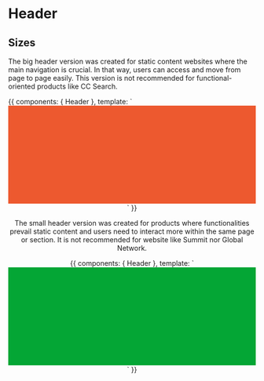 

<Meta title="Patterns/Header" />

# Header

## Sizes

The big header version was created for static content websites where the main navigation is crucial. In that way, users
can access and move from page to page easily. This version is not recommended for functional-oriented products like
CC Search.

<Preview>
  <Story name="Big" height="350px" parameters={{
    design: figmaConfig('179%3A0')
  }}>{{
  components: { Header },
  template: `
  <div>
    <Header size="350px" :nonDrop= "[{ title: 'No Dropdown' }]" :drop= "[{ title: 'Dropdown',items: ['ITEM 1', 'ITEM 2', 'ITEM 3']}]" />
    <div style="background-color: rgb(237, 89, 47); height: 200px;" />
  </div>
    `
}}</Story>
</Preview>

The small header version was created for products where functionalities prevail static content and users need to
interact more within the same page or section. It is not recommended for website like Summit nor Global Network.

<Preview>
  <Story name="Small" height="320px"  parameters={{
    design: figmaConfig('179%3A0')
  }}>{{
  components: { Header },
  template: `
  <div>
    <Header size="350px" :nonDrop= "[{ title: 'No Dropdown' }]" :drop= "[{ title: 'Dropdown',items: ['ITEM 1', 'ITEM 2', 'ITEM 3']}]" />
    <div style="background-color: rgb(4, 166, 53); height: 200px;" />
  </div>
    `
}}</Story>
</Preview>
